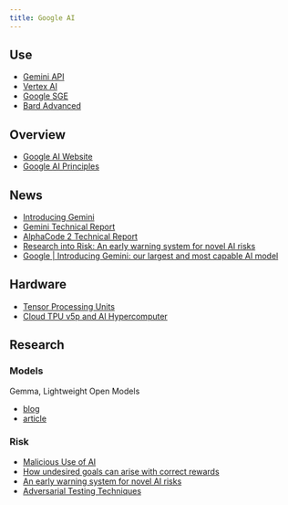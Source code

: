```yaml
---
title: Google AI
---
```


## Use

- [Gemini API](https://ai.google.dev/docs)
- [Vertex AI](https://cloud.google.com/vertex-ai)
- [Google SGE](https://labs.google/sge/)
- [Bard Advanced](https://blog.google/products/bard/google-bard-try-gemini-ai/)

## Overview

- [Google AI Website](https://ai.google/)
- [Google AI Principles](https://ai.google/responsibility/principles/)

## News

- [Introducing Gemini](https://blog.google/technology/ai/google-gemini-ai/#introducing-gemini)
- [Gemini Technical Report](https://storage.googleapis.com/deepmind-media/gemini/gemini_1_report.pdf)
- [AlphaCode 2 Technical Report](https://storage.googleapis.com/deepmind-media/AlphaCode2/AlphaCode2_Tech_Report.pdf)
- [Research into Risk: An early warning system for novel AI risks](https://deepmind.google/discover/blog/an-early-warning-system-for-novel-ai-risks/)
- [Google | Introducing Gemini: our largest and most capable AI model](https://blog.google/technology/ai/google-gemini-ai/)

## Hardware

- [Tensor Processing Units](https://cloud.google.com/tpu?hl=en)
- [Cloud TPU v5p and AI Hypercomputer](https://cloud.google.com/blog/products/ai-machine-learning/introducing-cloud-tpu-v5p-and-ai-hypercomputer)

## Research

### Models

Gemma, Lightweight Open Models

- [blog](https://blog.google/technology/developers/gemma-open-models/)
- [article](https://storage.googleapis.com/deepmind-media/gemma/gemma-report.pdf)

### Risk

- [Malicious Use of AI](https://maliciousaireport.com/)
- [How undesired goals can arise with correct rewards](https://deepmind.google/discover/blog/how-undesired-goals-can-arise-with-correct-rewards/)
- [An early warning system for novel AI risks](https://deepmind.google/discover/blog/an-early-warning-system-for-novel-ai-risks/)
- [Adversarial Testing Techniques](https://blog.research.google/2023/11/responsible-ai-at-google-research_16.html)